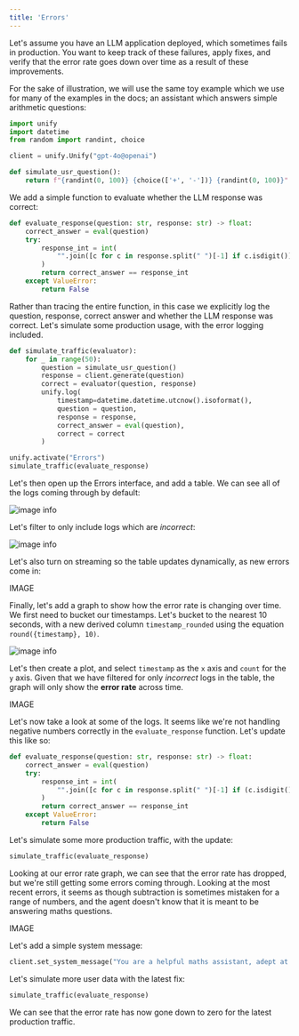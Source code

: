 ```yaml
---
title: 'Errors'
---
```


Let's assume you have an LLM application deployed, which sometimes fails in production.
You want to keep track of these failures, apply fixes, and verify that the error
rate goes down over time as a result of these improvements.

For the sake of illustration, we will use the same toy example which we use
for many of the examples in the docs; an assistant which answers simple arithmetic
questions:

```python
import unify
import datetime
from random import randint, choice

client = unify.Unify("gpt-4o@openai")

def simulate_usr_question():
    return f"{randint(0, 100)} {choice(['+', '-'])} {randint(0, 100)}"
```

We add a simple function to evaluate whether the LLM response was correct:

```python
def evaluate_response(question: str, response: str) -> float:
    correct_answer = eval(question)
    try:
        response_int = int(
            "".join([c for c in response.split(" ")[-1] if c.isdigit()]),
        )
        return correct_answer == response_int
    except ValueError:
        return False
```

Rather than tracing the entire function, in this case we explicitly log the
question, response, correct answer and whether the LLM response was correct.
Let's simulate some production usage, with the error logging included.

```python
def simulate_traffic(evaluator):
    for _ in range(50):
        question = simulate_usr_question()
        response = client.generate(question)
        correct = evaluator(question, response)
        unify.log(
            timestamp=datetime.datetime.utcnow().isoformat(),
            question = question,
            response = response,
            correct_answer = eval(question),
            correct = correct
        )

unify.activate("Errors")
simulate_traffic(evaluate_response)
```

Let's then open up the Errors interface, and add a table. We can see all of the logs
coming through by default:

![image info](errors_full_table.png)

Let's filter to only include logs which are *incorrect*:

![image info](errors_incorrect_only.png)

Let's also turn on streaming so the table updates dynamically, as new errors come in:

IMAGE

Finally, let's add a graph to show how the error rate is changing over time.
We first need to bucket our timestamps.
Let's bucket to the nearest 10 seconds, with a new derived column `timestamp_rounded`
using the equation `round({timestamp}, 10)`.

![image info](errors_w_timestamp_rounded.png)

Let's then create a plot, and select `timestamp` as the `x` axis and `count` for the `y`
axis. Given that we have filtered for only *incorrect* logs in the table, the graph
will only show the **error rate** across time.

IMAGE

Let's now take a look at some of the logs. It seems like we're not handling negative
numbers correctly in the `evaluate_response` function.
Let's update this like so:

```python
def evaluate_response(question: str, response: str) -> float:
    correct_answer = eval(question)
    try:
        response_int = int(
            "".join([c for c in response.split(" ")[-1] if (c.isdigit() or c == "-")]),
        )
        return correct_answer == response_int
    except ValueError:
        return False
```

Let's simulate some more production traffic, with the update:

```python
simulate_traffic(evaluate_response)
```

Looking at our error rate graph, we can see that the error rate has dropped, but we're
still getting some errors coming through.
Looking at the most recent errors, it seems as though subtraction is sometimes
mistaken for a range of numbers, and the agent doesn't know that it is meant to be
answering maths questions.

IMAGE

Let's add a simple system message:

```python
client.set_system_message("You are a helpful maths assistant, adept at answering arithmetic questions. Please respond with the integer answer as the final part of your answer")
```

Let's simulate more user data with the latest fix:

```python
simulate_traffic(evaluate_response)
```

We can see that the error rate has now gone down to zero for the latest production
traffic.
